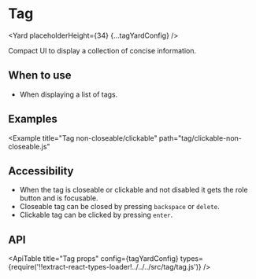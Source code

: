 <!--
Copyright (c) 2018-2020 Uber Technologies, Inc.

This source code is licensed under the MIT license found in the
LICENSE file in the root directory of this source tree.
-->






# Tag

<Yard placeholderHeight={34} {...tagYardConfig} />

Compact UI to display a collection of concise information.

## When to use

- When displaying a list of tags.

## Examples

<Example title="Tag basic Usage" path="tag/basic.js">
  <Basic />
</Example>

<Example title="Tag Kinds Prop Type" path="tag/kinds.js">
  <Kinds />
</Example>

<Example title="Tag Variants Prop Type" path="tag/variants.js">
  <Variants />
</Example>

<Example title="Tag closeable/non-clickable" path="tag/non-clickable.js">
  <NonClickable />
</Example>

<Example title="Tag closeable/clickable" path="tag/clickable.js">
  <Clickable />
</Example>

<Example title="Tag in a disabled state" path="tag/disabled.js">
  <Disabled />
</Example>

<Example title="Tag non-closeable/non-clickable" path="tag/non-closeable.js">
  <NonCloseable />
</Example>

<Example
  title="Tag non-closeable/clickable"
  path="tag/clickable-non-closeable.js"
>
  <ClickableNonCloseable />
</Example>

<Example title="Tag Custom Color example" path="tag/custom-color.js">
  <CustomColor />
</Example>

## Accessibility

- When the tag is closeable or clickable and not disabled it gets the role button and is focusable.
- Closeable tag can be closed by pressing `backspace` or `delete`.
- Clickable tag can be clicked by pressing `enter`.

## API

<ApiTable
  title="Tag props"
  config={tagYardConfig}
  types={require('!!extract-react-types-loader!../../../src/tag/tag.js')}
/>

<Exports component={TagExports} title="Tag exports" path="baseui/tag" />
